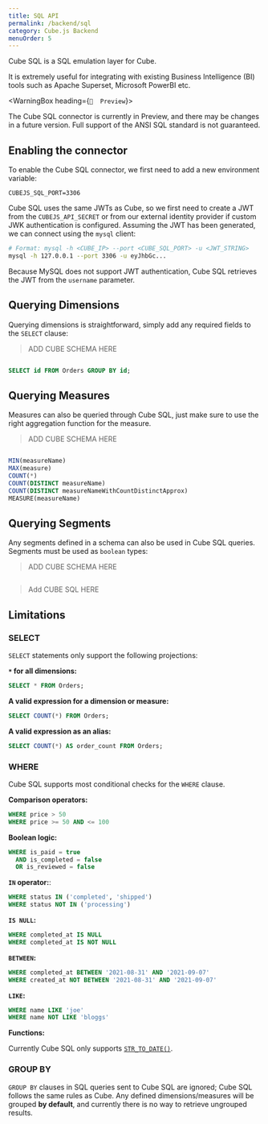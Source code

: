 ```yaml
---
title: SQL API
permalink: /backend/sql
category: Cube.js Backend
menuOrder: 5
---
```


Cube SQL is a SQL emulation layer for Cube.

It is extremely useful for integrating with existing Business Intelligence (BI)
tools such as Apache Superset, Microsoft PowerBI etc.

<WarningBox heading={`🐣  Preview`}>

The Cube SQL connector is currently in Preview, and there may be changes in a
future version. Full support of the ANSI SQL standard is not guaranteed.

</WarningBox>

## Enabling the connector

To enable the Cube SQL connector, we first need to add a new environment
variable:

```dotenv
CUBEJS_SQL_PORT=3306
```

Cube SQL uses the same JWTs as Cube, so we first need to create a JWT from the
`CUBEJS_API_SECRET` or from our external identity provider if custom JWK
authentication is configured. Assuming the JWT has been generated, we can
connect using the `mysql` client:

```bash
# Format: mysql -h <CUBE_IP> --port <CUBE_SQL_PORT> -u <JWT_STRING>
mysql -h 127.0.0.1 --port 3306 -u eyJhbGc...
```

Because MySQL does not support JWT authentication, Cube SQL retrieves the JWT
from the `username` parameter.

## Querying Dimensions

Querying dimensions is straightforward, simply add any required fields to the
`SELECT` clause:

> ADD CUBE SCHEMA HERE

```javascript

```

```sql
SELECT id FROM Orders GROUP BY id;
```

## Querying Measures

Measures can also be queried through Cube SQL, just make sure to use the right
aggregation function for the measure.

> ADD CUBE SCHEMA HERE

```javascript

```

```sql
MIN(measureName)
MAX(measure)
COUNT(*)
COUNT(DISTINCT measureName)
COUNT(DISTINCT measureNameWithCountDistinctApprox)
MEASURE(measureName)
```

## Querying Segments

Any segments defined in a schema can also be used in Cube SQL queries. Segments
must be used as `boolean` types:

> ADD CUBE SCHEMA HERE

```javascript

```

> Add CUBE SQL HERE

## Limitations

### SELECT

`SELECT` statements only support the following projections:

**`*` for all dimensions:**

```sql
SELECT * FROM Orders;
```

**A valid expression for a dimension or measure:**

```sql
SELECT COUNT(*) FROM Orders;
```

**A valid expression as an alias:**

```sql
SELECT COUNT(*) AS order_count FROM Orders;
```

### WHERE

Cube SQL supports most conditional checks for the `WHERE` clause.

**Comparison operators:**

```sql
WHERE price > 50
WHERE price >= 50 AND <= 100
```

**Boolean logic:**

```sql
WHERE is_paid = true
  AND is_completed = false
  OR is_reviewed = false
```

**`IN` operator:**:

```sql
WHERE status IN ('completed', 'shipped')
WHERE status NOT IN ('processing')
```

**`IS NULL`:**

```sql
WHERE completed_at IS NULL
WHERE completed_at IS NOT NULL
```

**`BETWEEN`:**

```sql
WHERE completed_at BETWEEN '2021-08-31' AND '2021-09-07'
WHERE created_at NOT BETWEEN '2021-08-31' AND '2021-09-07'
```

**`LIKE`:**

```sql
WHERE name LIKE 'joe'
WHERE name NOT LIKE 'bloggs'
```

**Functions:**

Currently Cube SQL only supports [`STR_TO_DATE()`][mysql-docs-str-to-date].

### GROUP BY

`GROUP BY` clauses in SQL queries sent to Cube SQL are ignored; Cube SQL follows
the same rules as Cube. Any defined dimensions/measures will be grouped **by
default**, and currently there is no way to retrieve ungrouped results.

[mysql-docs-str-to-date]:
  https://dev.mysql.com/doc/refman/8.0/en/date-and-time-functions.html#function_str-to-date
